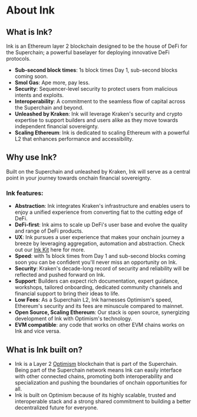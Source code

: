 # About Ink

## What is Ink?

Ink is an Ethereum layer 2 blockchain designed to be the house of DeFi for the Superchain; a powerful baselayer for deploying innovative DeFi protocols.

* **Sub-second block times**: 1s block times Day 1, sub-second blocks coming soon.
* **Smol Gas**: Ape more, pay less.
* **Security**: Sequencer-level security to protect users from malicious intents and exploits.
* **Interoperability**: A commitment to the seamless flow of capital across the Superchain and beyond.
* **Unleashed by Kraken**: Ink will leverage Kraken's security and crypto expertise to support builders and users alike as they move towards independent financial sovereignty.
* **Scaling Ethereum**: Ink is dedicated to scaling Ethereum with a powerful L2 that enhances performance and accessibility.

## Why use Ink?

Built on the Superchain and unleashed by Kraken, Ink will serve as a central point in your journey towards onchain financial sovereignty.



### Ink features:

* **Abstraction**: Ink integrates Kraken's infrastructure and enables users to enjoy a unified experience from converting fiat to the cutting edge of DeFi.
* **DeFi-first**: Ink aims to scale up DeFi's user base and evolve the quality and range of DeFi products.
* **UX**: Ink pursues a user experience that makes your onchain journey a breeze by leveraging aggregation, automation and abstraction. Check out our <a href="https://docs.inkonchain.com/build/ink-kit">Ink Kit</a> here for more.
* **Speed**: with 1s block times from Day 1 and sub-second blocks coming soon you can be confident you'll never miss an opportunity on Ink.
* **Security**: Kraken's decade-long record of security and reliability will be reflected and pushed forward on Ink.
* **Support**: Builders can expect rich documentation, expert guidance, workshops, tailored onboarding, dedicated community channels and financial support to bring their ideas to life.
* **Low Fees**: As a Superchain L2, Ink harnesses Optimism's speed, Ethereum's security and its fees are minuscule compared to mainnet.
* **Open Source, Scaling Ethereum**: Our stack is open source, synergizing development of Ink with Optimism's technology.
* **EVM compatible**: any code that works on other EVM chains works on Ink and vice versa.

## What is Ink built on?

* Ink is a Layer 2 [Optimism](https://docs.optimism.io/stack/getting-started) blockchain that is part of the Superchain. Being part of the Superchain network means Ink can easily interface with other connected chains, promoting both interoperability and specialization and pushing the boundaries of onchain opportunities for all.
* Ink is built on Optimism because of its highly scalable, trusted and interoperable stack and a strong shared commitment to building a better decentralized future for everyone.

